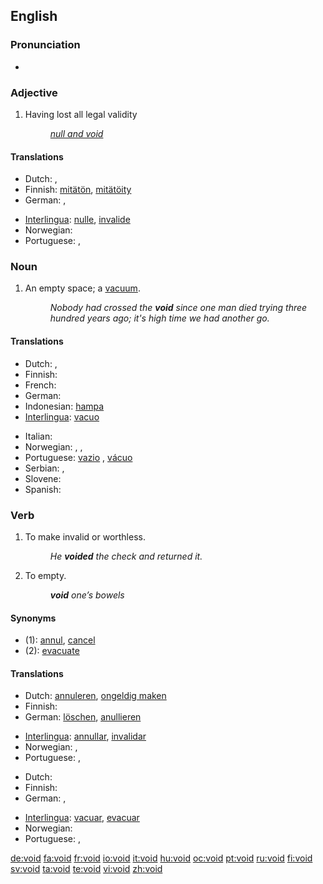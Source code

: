 ==English==
{{wikipedia}}

===Pronunciation===
* {{audio|en-us-void.ogg|Audio (US)}}
*: {{rhymes|ɔɪd}}

===Adjective===
{{en-adj|-}}

# Having lost all legal validity
#: ''[[null and void]]''

====Translations====
{{trans-top|Having lost all legal validity}}
* Dutch: {{t-|nl|ongeldig}}, {{t+|nl|nietig}}
* Finnish: [[mitätön]], [[mitätöity]]
* German: {{t-|de|ungültig}}, {{t+|de|nichtig}}
{{trans-mid}}
* [[Interlingua]]: [[nulle]], [[invalide]]
* Norwegian: {{t-|no|ugyldig}}
* Portuguese: {{t+|pt|nulo|m}}, {{t+|pt|inválido|m}}
{{trans-bottom}}

===Noun===
{{en-noun}}

# An empty space; a [[vacuum]].
#: ''Nobody had crossed the '''void''' since one man died trying three hundred years ago; it's high time we had another go.''

====Translations====
{{trans-top|An empty space; a vacuum}}
* Dutch: {{t+|nl|vacuüm}}, {{t-|nl|leegte}}
* Finnish: {{t+|fi|tyhjiö}}
* French: {{t+|fr|vide|m}}
* German: {{t-|de|Leere|f}}
* Indonesian: [[hampa]]
* [[Interlingua]]: [[vacuo]]
{{trans-mid}}
* Italian: {{t-|it|vacuo|m}}
* Norwegian: {{t+|no|intet|n}}, {{t-|no|tomhet|m}}, {{t+|no|vakuum|n}}
* Portuguese: [[vazio]] {{m}}, [[vácuo]] {{m}}
* Serbian: {{t|sr|praznina|f}},  {{t|sr|празнина|f|sc=Cyrl}}
* Slovene: {{t-|sl|praznina|f}}
* Spanish: {{t+|es|vacío|m}}
{{trans-bottom}}

===Verb===
{{en-verb}}

# {{transitive}} To make invalid or worthless.
#: ''He '''voided''' the check and returned it.''
# {{transitive}} {{medicine}} To empty.
#: '''''void''' one’s bowels''

====Synonyms====
* (1): [[annul]], [[cancel]]
* (2): [[evacuate]]

====Translations====
{{trans-top|to make invalid or worthless}}
* Dutch: [[annuleren]], [[ongeldig maken]]
* Finnish: {{t+|fi|mitätöidä}}
* German: [[löschen]], [[anullieren]]
{{trans-mid}}
* [[Interlingua]]: [[annullar]], [[invalidar]]
* Norwegian: {{t-|no|annulere}}, {{t-|no|gjøre ugyldig}}
* Portuguese: {{t+|pt|anular}}, {{t+|pt|invalidar}}
{{trans-bottom}}

{{trans-top|(medicine) to empty}}
* Dutch: {{t-|nl|legen}}
* Finnish: {{t-|fi|tyhjentää}}
* German: {{t+|de|entleeren}}, {{t+|de|leeren}}
{{trans-mid}}
* [[Interlingua]]: [[vacuar]], [[evacuar]]
* Norwegian: {{t-|no|tømme}}
* Portuguese: {{t+|pt|esvaziar}}, {{t+|pt|evacuar}}
{{trans-bottom}}

[[de:void]]
[[fa:void]]
[[fr:void]]
[[io:void]]
[[it:void]]
[[hu:void]]
[[oc:void]]
[[pt:void]]
[[ru:void]]
[[fi:void]]
[[sv:void]]
[[ta:void]]
[[te:void]]
[[vi:void]]
[[zh:void]]